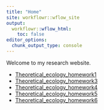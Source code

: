 ---
title: "Home"
site: workflowr::wflow_site
output:
  workflowr::wflow_html:
    toc: false
editor_options:
  chunk_output_type: console
---

Welcome to my research website.

* [Theoretical_ecology_homework1](Homework1.html)
* [Theoretical_ecology_homework3](Homework3.html)
* [Theoretical_ecology_homework4](Homework4.html)
* [Theoretical_ecology_homework5](Homework5.html)
* [Theoretical_ecology_homework6](Homework6.html)
